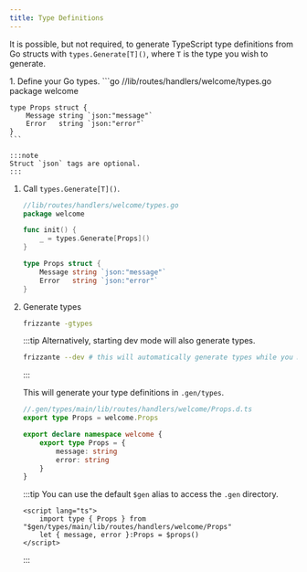 ```yaml
---
title: Type Definitions
---
```



It is possible, but not required, to generate TypeScript type definitions from Go structs with `types.Generate[T]()`, where `T` is the type you wish to generate.


<Steps>
1. Define your Go types.
    ```go
    //lib/routes/handlers/welcome/types.go
    package welcome

    type Props struct {
        Message string `json:"message"`
        Error   string `json:"error"`
    }
    ```

    :::note
    Struct `json` tags are optional.
    :::
1. Call `types.Generate[T]()`.
    ```go
    //lib/routes/handlers/welcome/types.go
    package welcome

    func init() {
        _ = types.Generate[Props]()
    }

    type Props struct {
        Message string `json:"message"`
        Error   string `json:"error"`
    }
    ```
1. Generate types

    ```sh
    frizzante -gtypes
    ```

    :::tip
    Alternatively, starting dev mode will also generate types.
    ```sh
    frizzante --dev # this will automatically generate types while you modify them
    ```
    :::

    

    This will generate your type definitions in `.gen/types`.

    ```ts
    //.gen/types/main/lib/routes/handlers/welcome/Props.d.ts
    export type Props = welcome.Props

    export declare namespace welcome {
        export type Props = {
            message: string
            error: string
        }
    }
    ```

    :::tip
    You can use the default `$gen` alias to access the `.gen` directory.
    ```svelte
    <script lang="ts">
        import type { Props } from "$gen/types/main/lib/routes/handlers/welcome/Props"
        let { message, error }:Props = $props()
    </script>
    ```
    :::
</Steps>

